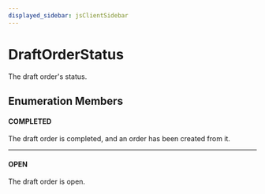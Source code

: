 ```yaml
---
displayed_sidebar: jsClientSidebar
---
```



# DraftOrderStatus

The draft order's status.

## Enumeration Members

#### COMPLETED

The draft order is completed, and an order has been created from it.

___

#### OPEN

The draft order is open.
